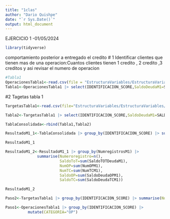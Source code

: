```yaml
---
title: "1clas"
author: "Dario Quishpe"
date: "`r Sys.Date()`"
output: html_document
---
```


EJERCICIO 1 -01/05/2024

```r
library(tidyverse)
```

comportamiento posterior a entregado el credito
# 1 Identificar clientes que tienen mas de una operacion:Cuantos clientes tienen 1 credito , 2 credito ,3 creditos y asi 
revisar el numero de operacion 
```r
#Tabla1
OperacionesTabla1<-read.csv(file = "EstructuraVariables/EstructuraVariables/OperacionesTabla1.txt",sep = "\t")
Tabla1<-OperacionesTabla1 |> select(IDENTIFICACION_SCORE,SaldoDeudaM1=SALDO_DEUDA_OP_M1) |> mutate(CATEGORIA="OP")
```



#2 Tagetas tabla 1


```r
TargetasTabla1<-read.csv(file="EstructuraVariables/EstructuraVariables/TarjetasTabla1.txt",sep = "\t")

Tabla2<-TargetasTabla1 |> select(IDENTIFICACION_SCORE,SaldoDeudaM1=SALDO_DEUDA_TC_M1) |> mutate(CATEGORIA="TS")
```






```r
TablaConsolidada<-rbind(Tabla1,Tabla2)

ResultadoM1_1<-TablaConsolidada |> group_by(IDENTIFICACION_SCORE) |> summarise(NumregistrosM1=n(),SaldoTOTDeudaM1=sum(SaldoDeudaM1),NumOPM1=sum(CATEGORIA=="OP"),NumTCM1=sum(CATEGORIA=="TS"),SaldoDeudaOPM1=sum(ifelse(CATEGORIA=="OP",SaldoDeudaM1,0)),SaldoDeudaTCM1=sum(ifelse(CATEGORIA=="TS",SaldoDeudaM1,0))) |> arrange(NumregistrosM1) 

ResultadoM1_1

```

```r
ResultadoM1_2<-ResultadoM1_1 |> group_by(NumregistrosM1) |> 
              summarise(Numeroregistro=n(),
                        SaldoToT=sum(SaldoTOTDeudaM1),
                        NumOP=sum(NumOPM1),
                        NumTC=sum(NumTCM1),
                        SaldoOP=sum(SaldoDeudaOPM1),
                        SaldoTC=sum(SaldoDeudaTCM1))

ResultadoM1_2
```

```r
Paso2<-TargetasTabla1 |> group_by(IDENTIFICACION_SCORE) |> summarise(Numero_Registros=n(),SaldoDeudaM1=sum(SALDO_DEUDA_TC_M1)) |> mutate(CATEGORIA="TS")
```
```r
Paso1<-OperacionesTabla1 |> group_by(IDENTIFICACION_SCORE) |>                  summarise(Numero_Registros=n(),SaldoDeudaM1=sum(SALDO_DEUDA_OP_M1)) |>
          mutate(CATEGORIA="OP")
```

